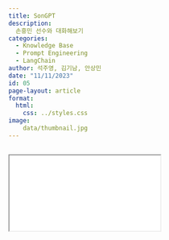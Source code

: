 ```yaml
---
title: SonGPT
description:
  손흥민 선수와 대화해보기
categories:
  - Knowledge Base
  - Prompt Engineering
  - LangChain
author: 석주영, 김기남, 안상민
date: "11/11/2023"
id: 05
page-layout: article
format:
  html:
    css: ../styles.css
image:
    data/thumbnail.jpg
---
```


##
<iframe class="slide-deck" src="data/SonGPT_ 손흥민 선수와 대화해보기.pdf">
</iframe>